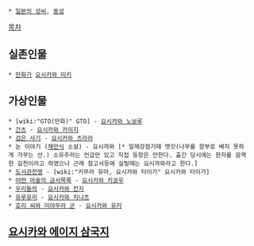  * [[일본의 성씨]], [[동성]]

[[목차]]

== 실존인물 ==
 * [[만화가]] [[요시카와 미키]]

== 가상인물 ==
 * [wiki:"GTO(만화)" GTO] - [[요시카와 노보루]]
 * [[간츠]] - [[요시카와 카이지]]
 * [[검은 사기]] - [[요시카와 츠라라]]
 * 논 이야기 ([[채만식]] 소설) - 요시까와 [* 일제강점기때 멧갓(나무를 함부로 베지 못하게 가꾸는 산.) 소유주라는 언급만 있고 직접 등장은 안한다. 출간 당시에는 한자를 음역한 길천이라고 하였으나 근래 참고서등에 실릴때는 요시까와라고 한다.]
 * [[도서관전쟁]] - [wiki:"키무라 유마, 요시카와 타이가" 요시카와 타이가]
 * [[어떤 마술의 금서목록]] - [[요시카와 키쿄우]]
 * [[우리들의]] - [[요시카와 칸지]]
 * [[유루유리]] - [[요시카와 치나츠]]
 * [[호리 씨와 미야무라 군]] - [[요시카와 유키]]

== [[요시카와 에이지 삼국지]] ==
